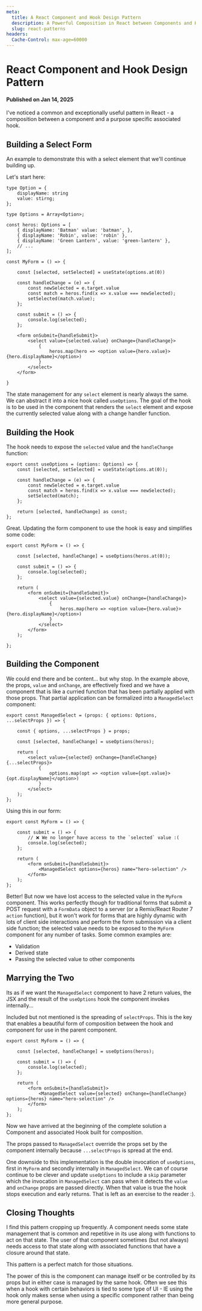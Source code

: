 ```yaml
---
meta:
  title: A React Component and Hook Design Pattern
  description: A Powerful Composition in React between Components and Hooks
  slug: react-patterns
headers:
  Cache-Control: max-age=60000
---
```


# React Component and Hook Design Pattern
#### Published on Jan 14, 2025

I've noticed a common and exceptionally useful pattern in React - a composition
between a component and a purpose specific associated hook.

## Building a Select Form

An example to demonstrate this with a select element that we'll continue building up.

Let's start here:

~~~tsx
type Option = {
	displayName: string
	value: stirng;
};

type Options = Array<Option>;

const heros: Options = [
	{ displayName: 'Batman' value: 'batman', },
	{ displayName: 'Robin', value: 'robin' },
	{ displayName: 'Green Lantern', value: 'green-lantern' },
	// ...
];

const MyForm = () => {

	const [selected, setSelected] = useState(options.at(0))

	const handleChange = (e) => {
		const newSelected = e.target.value
		const match = heros.find(x => x.value === newSelected);
		setSelected(match.value);
	};

	const submit = () => {
		console.log(selected);
	};

	<form onSubmit={handleSubmit}>
		<select value={selected.value} onChange={handleChange}>
			{
				heros.map(hero => <option value={hero.value}>{hero.displayName}</option>)
			}
		</select>
	</form>

}
~~~

The state management for any `select` element is nearly always the same. We can
abstract it into a nice hook called `useOptions`. The goal of the hook is to be
used in the component that renders the `select` element and expose the currently
selected value along with a change handler function.

## Building the Hook

The hook needs to expose the `selected` value and the `handleChange` function:

~~~tsx
export const useOptions = (options: Options) => {
	const [selected, setSelected] = useState(options.at(0));

	const handleChange = (e) => {
		const newSelected = e.target.value
		const match = heros.find(x => x.value === newSelected);
		setSelected(match);
	};

	return [selected, handleChange] as const;
};
~~~

Great. Updating the form component to use the hook is easy and simplifies some
code:

~~~tsx
export const MyForm = () => {

	const [selected, handleChange] = useOptions(heros.at(0));

	const submit = () => {
		console.log(selected);
	};

	return (
		<form onSubmit={handleSubmit}>
			<select value={selected.value} onChange={handleChange}>
				{
					heros.map(hero => <option value={hero.value}>{hero.displayName}</option>)
				}
			</select>
		</form>
	);

};
~~~

## Building the Component

We could end there and be content... but why stop. In the example above, the
props, `value` and `onChange`, are effectively fixed and we have a component
that is like a curried function that has been partially applied with those
props. That partial application can be formalized into a `ManagedSelect`
component:

~~~tsx
export const ManagedSelect = (props: { options: Options, ...selectProps }) => {

	const { options, ...selectProps } = props;

	const [selected, handleChange] = useOptions(heros);

	return (
		<select value={selected} onChange={handleChange} {...selectProps}>
			{
				options.map(opt => <option value={opt.value}>{opt.displayName}</option>)
			}
		</select>
	);
};
~~~

Using this in our form:

~~~tsx
export const MyForm = () => {

	const submit = () => {
		// ❌ We no longer have access to the `selected` value :(
		console.log(selected);
	};

	return (
		<form onSubmit={handleSubmit}>
			<ManagedSelect options={heros} name="hero-selection" />
		</form>
	);
};
~~~

Better! But now we have lost access to the selected value in the `MyForm`
component. This works perfectly though for traditional forms that submit a POST
request with a `FormData` object to a server (or a Remix/React Router 7 `action`
function), but it won't work for forms that are highly dynamic with lots of
client side interactions and perform the form submission via a client side
function; the selected value needs to be exposed to the `MyForm` component for any
number of tasks. Some common examples are:

* Validation
* Derived state
* Passing the selected value to other components

## Marrying the Two

Its as if we want the `ManagedSelect` component to have 2 return values, the JSX
and the result of the `useOptions` hook the component invokes internally...

Included but not mentioned is the spreading of `selectProps`. This is the key
that enables a beautiful form of composition between the hook and component for
use in the parent component.

~~~tsx
export const MyForm = () => {

	const [selected, handleChange] = useOptions(heros);

	const submit = () => {
		console.log(selected);
	};

	return (
		<form onSubmit={handleSubmit}>
			<ManagedSelect value={selected} onChange={handleChange} options={heros} name="hero-selection" />
		</form>
	);
};
~~~

Now we have arrived at the beginning of the complete solution a Component and
associated Hook built for composition.

The props passed to `ManagedSelect` override the props set by the component
internally because `...selectProps` is spread at the end.

One downside to this implementation is the double invocation of `useOptions`,
first in `MyForm` and secondly internally in `ManagedSelect`. We can of course
continue to be clever and update `useOptions` to include a `skip` parameter
which the invocation in `ManagedSelect` can pass when it detects the `value` and
`onChange` props are passed directly. When that value is true the hook stops
execution and early returns. That is left as an exercise to the reader :).

## Closing Thoughts

I find this pattern cropping up frequently. A component needs some state
management that is common and repetitive in its use along with functions to act
on that state. The user of that component sometimes (but not always) needs
access to that state along with associated functions that have a closure around
that state.

This pattern is a perfect match for those situations.

The power of this is the component can manage itself or be controlled by its
props but in either case is managed by the same hook. Often we see this when a
hook with certain behaviors is tied to some type of UI - IE using the hook only
makes sense when using a specific component rather than being more general
purpose.
